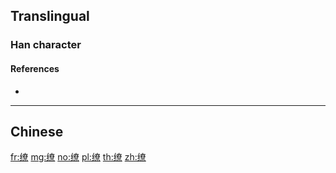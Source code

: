 {{character info/new}}
{{also|繚}}
==Translingual==

===Han character===
{{Han char|rn=120|rad=纟|as=12|sn=15|four=|canj=VMKCF|ids=⿰糹尞}}

====References====
* {{Han ref|kx=0944.251|hdz=53451.140|uh=7F2D|ud=32557}}

----

==Chinese==
{{zh-see|繚}}

[[fr:缭]]
[[mg:缭]]
[[no:缭]]
[[pl:缭]]
[[th:缭]]
[[zh:缭]]